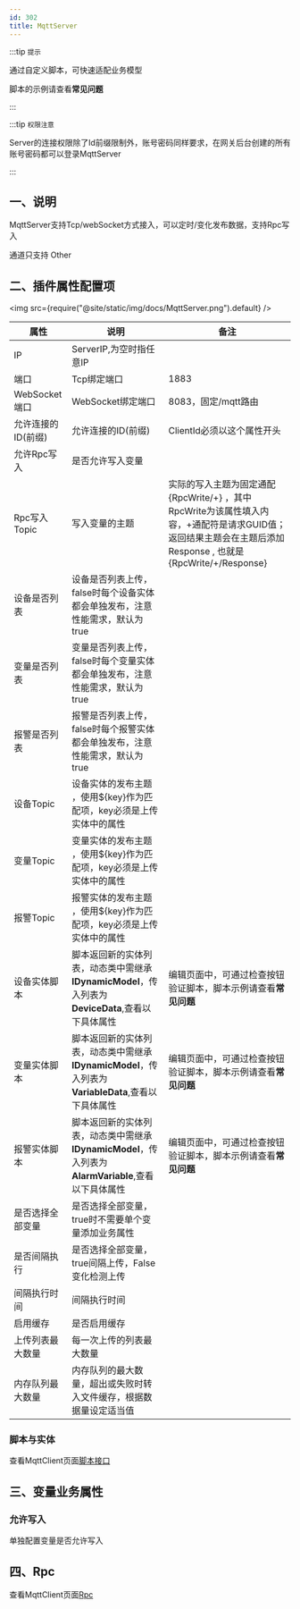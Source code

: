 ```yaml
---
id: 302
title: MqttServer
---
```




:::tip `提示`

通过自定义脚本，可快速适配业务模型

脚本的示例请查看**常见问题**

:::

:::tip `权限注意`

Server的连接权限除了Id前缀限制外，账号密码同样要求，在网关后台创建的所有账号密码都可以登录MqttServer

:::


## 一、说明

MqttServer支持Tcp/webSocket方式接入，可以定时/变化发布数据，支持Rpc写入


通道只支持 Other 

## 二、插件属性配置项

<img src={require("@site/static/img/docs/MqttServer.png").default} />

| 属性           |  说明                    | 备注|
| ---------------| --------------------------| ---|
| IP         | ServerIP,为空时指任意IP              | |
| 端口         | Tcp绑定端口              | 1883|
| WebSocket端口         | WebSocket绑定端口             | 8083，固定/mqtt路由 |
| 允许连接的ID(前缀)         | 允许连接的ID(前缀)             |ClientId必须以这个属性开头  |
| 允许Rpc写入         | 是否允许写入变量              |  |
| Rpc写入Topic         | 写入变量的主题              | 实际的写入主题为固定通配 {RpcWrite/+} ，其中RpcWrite为该属性填入内容，+通配符是请求GUID值；返回结果主题会在主题后添加Response , 也就是{RpcWrite/+/Response} |
| 设备是否列表         | 设备是否列表上传，false时每个设备实体都会单独发布，注意性能需求，默认为true             |  |
| 变量是否列表         | 变量是否列表上传，false时每个变量实体都会单独发布，注意性能需求，默认为true             |  |
| 报警是否列表         | 报警是否列表上传，false时每个报警实体都会单独发布，注意性能需求，默认为true             |  |
| 设备Topic         | 设备实体的发布主题 ，使用${key}作为匹配项，key必须是上传实体中的属性            |  |
| 变量Topic         | 变量实体的发布主题 ，使用${key}作为匹配项，key必须是上传实体中的属性            |  |
| 报警Topic         | 报警实体的发布主题 ，使用${key}作为匹配项，key必须是上传实体中的属性            |  |
| 设备实体脚本         | 脚本返回新的实体列表，动态类中需继承**IDynamicModel**，传入列表为**DeviceData**,查看以下具体属性            | 编辑页面中，可通过检查按钮验证脚本，脚本示例请查看**常见问题**  |
| 变量实体脚本         | 脚本返回新的实体列表，动态类中需继承**IDynamicModel**，传入列表为**VariableData**,查看以下具体属性            | 编辑页面中，可通过检查按钮验证脚本，脚本示例请查看**常见问题** |
| 报警实体脚本         | 脚本返回新的实体列表，动态类中需继承**IDynamicModel**，传入列表为**AlarmVariable**,查看以下具体属性            | 编辑页面中，可通过检查按钮验证脚本，脚本示例请查看**常见问题** |
| 是否选择全部变量         | 是否选择全部变量，true时不需要单个变量添加业务属性            |  |
| 是否间隔执行         | 是否选择全部变量，true间隔上传，False变化检测上传            |  |
| 间隔执行时间         | 间隔执行时间           |  |
| 启用缓存         | 是否启用缓存           |  |
| 上传列表最大数量         | 每一次上传的列表最大数量           |  |
| 内存队列最大数量         | 内存队列的最大数量，超出或失败时转入文件缓存，根据数据量设定适当值           |  |

### 脚本与实体

查看MqttClient页面[脚本接口](./301.mdx#脚本接口) 

## 三、变量业务属性

### 允许写入

单独配置变量是否允许写入


## 四、Rpc

查看MqttClient页面[Rpc](./301.mdx#四rpc) 
